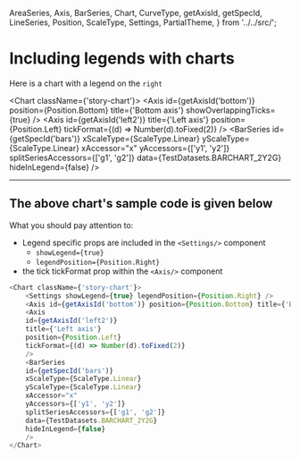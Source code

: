   AreaSeries,
  Axis,
  BarSeries,
  Chart,
  CurveType,
  getAxisId,
  getSpecId,
  LineSeries,
  Position,
  ScaleType,
  Settings,
  PartialTheme,
} from '../../src/';

<Meta title="Types of charts/Bar Charts/Legends with Bar Charts" />

# Including legends with charts

Here is a chart with a legend on the `right`

<Chart className={'story-chart'}>
    <Settings showLegend={true} legendPosition={Position.Right} />
    <Axis id={getAxisId('bottom')} position={Position.Bottom} title={'Bottom axis'} showOverlappingTicks={true} />
    <Axis
    id={getAxisId('left2')}
    title={'Left axis'}
    position={Position.Left}
    tickFormat={(d) => Number(d).toFixed(2)}
    />
    <BarSeries
    id={getSpecId('bars')}
    xScaleType={ScaleType.Linear}
    yScaleType={ScaleType.Linear}
    xAccessor="x"
    yAccessors={['y1', 'y2']}
    splitSeriesAccessors={['g1', 'g2']}
    data={TestDatasets.BARCHART_2Y2G}
    hideInLegend={false}
    />
</Chart>

***

## The above chart's sample code is given below

What you should pay attention to:
* Legend specific props are included in the `<Settings/>` component
    * `showLegend={true}`
    * `legendPosition={Position.Right}`
* the tick tickFormat prop within the `<Axis/>` component 


```js
<Chart className={'story-chart'}>
    <Settings showLegend={true} legendPosition={Position.Right} />
    <Axis id={getAxisId('bottom')} position={Position.Bottom} title={'Bottom axis'} showOverlappingTicks={true} />
    <Axis
    id={getAxisId('left2')}
    title={'Left axis'}
    position={Position.Left}
    tickFormat={(d) => Number(d).toFixed(2)}
    />
    <BarSeries
    id={getSpecId('bars')}
    xScaleType={ScaleType.Linear}
    yScaleType={ScaleType.Linear}
    xAccessor="x"
    yAccessors={['y1', 'y2']}
    splitSeriesAccessors={['g1', 'g2']}
    data={TestDatasets.BARCHART_2Y2G}
    hideInLegend={false}
    />
</Chart>
```